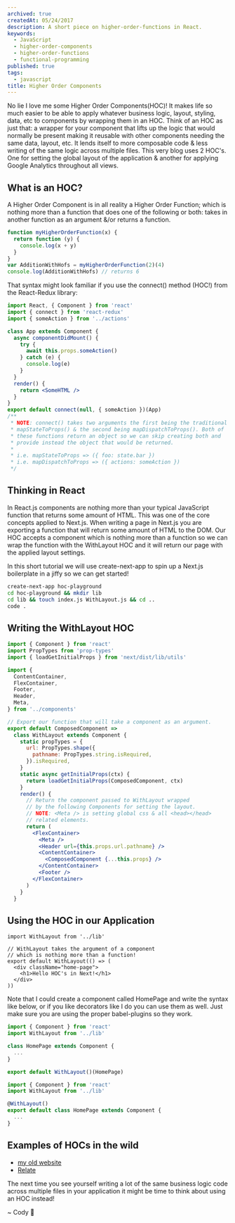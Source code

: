 ```yaml
---
archived: true
createdAt: 05/24/2017
description: A short piece on higher-order-functions in React.
keywords:
  - JavaScript
  - higher-order-components
  - higher-order-functions
  - functional-programming
published: true
tags:
  - javascript
title: Higher Order Components
---
```



No lie I love me some Higher Order Components(HOC)! It makes life so much easier to be able to apply whatever business logic, layout, styling, data, etc to components by wrapping them in an HOC. Think of an HOC as just that: a wrapper for your component that lifts up the logic that would normally be present making it reusable with other components needing the same data, layout, etc. It lends itself to more composable code & less writing of the same logic across multiple files. This very blog uses 2 HOC's. One for setting the global layout of the application & another for applying Google Analytics throughout all views.

## What is an HOC?

A Higher Order Component is in all reality a Higher Order Function; which is nothing more than a function that does one of the following or both: takes in another function as an argument &/or returns a function.

```javascript
function myHigherOrderFunction(x) {
  return function (y) {
    console.log(x + y)
  }
}
var AdditionWithHofs = myHigherOrderFunction(2)(4)
console.log(AdditionWithHofs) // returns 6
```

That syntax might look familiar if you use the connect() method (HOC!) from the React-Redux library:

```jsx:App.jsx
import React, { Component } from 'react'
import { connect } from 'react-redux'
import { someAction } from '../actions'

class App extends Component {
  async componentDidMount() {
    try {
      await this.props.someAction()
    } catch (e) {
      console.log(e)
    }
  }
  render() {
    return <SomeHTML />
  }
}
export default connect(null, { someAction })(App)
/**
 * NOTE: connect() takes two arguments the first being the traditional
 * mapStateToProps() & the second being mapDispatchToProps(). Both of
 * these functions return an object so we can skip creating both and
 * provide instead the object that would be returned.
 *
 * i.e. mapStateToProps => ({ foo: state.bar })
 * i.e. mapDispatchToProps => ({ actions: someAction })
 */
```

## Thinking in React

In React.js components are nothing more than your typical JavaScript function that returns some amount of HTML. This was one of the core concepts applied to Next.js. When writing a page in Next.js you are exporting a function that will return some amount of HTML to the DOM. Our HOC accepts a component which is nothing more than a function so we can wrap the function with the WithLayout HOC and it will return our page with the applied layout settings.

In this short tutorial we will use create-next-app to spin up a Next.js boilerplate in a jiffy so we can get started!

```bash
create-next-app hoc-playground
cd hoc-playground && mkdir lib
cd lib && touch index.js WithLayout.js && cd ..
code .
```

## Writing the WithLayout HOC

```jsx:lib/WithLayout.jsx
import { Component } from 'react'
import PropTypes from 'prop-types'
import { loadGetInitialProps } from 'next/dist/lib/utils'

import {
  ContentContainer,
  FlexContainer,
  Footer,
  Header,
  Meta,
} from '../components'

// Export our function that will take a component as an argument.
export default ComposedComponent =>
  class WithLayout extends Component {
    static propTypes = {
      url: PropTypes.shape({
        pathname: PropTypes.string.isRequired,
      }).isRequired,
    }
    static async getInitialProps(ctx) {
      return loadGetInitialProps(ComposedComponent, ctx)
    }
    render() {
      // Return the component passed to WithLayout wrapped
      // by the following Components for setting the layout.
      // NOTE: <Meta /> is setting global css & all <head></head>
      // related elements.
      return (
        <FlexContainer>
          <Meta />
          <Header url={this.props.url.pathname} />
          <ContentContainer>
            <ComposedComponent {...this.props} />
          </ContentContainer>
          <Footer />
        </FlexContainer>
      )
    }
  }
```

## Using the HOC in our Application

```jsx:pages/indexjs
import WithLayout from '../lib'

// WithLayout takes the argument of a component
// which is nothing more than a function!
export default WithLayout(() => (
  <div className="home-page">
    <h1>Hello HOC's in Next!</h1>
  </div>
))
```

Note that I could create a component called HomePage and write the syntax like below, or if you like decorators like I do you can use them as well. Just make sure you are using the proper babel-plugins so they work.

```jsx:pages/index.js
import { Component } from 'react'
import WithLayout from '../lib'

class HomePage extends Component {
  ...
}

export default WithLayout()(HomePage)
```

```javascript:pages/index.js
import { Component } from 'react'
import WithLayout from '../lib'

@WithLayout()
export default class HomePage extends Component {
  ...
}
```

## Examples of HOCs in the wild

- [my old website](https://github.com/rockchalkwushock/my-blog)
- [Relate](https://github.com/relatenow/relate/tree/master/hocs)

The next time you see yourself writing a lot of the same business logic code across multiple files in your application it might be time to think about using an HOC instead!

<Signature>~ Cody 🚀</Signature>
